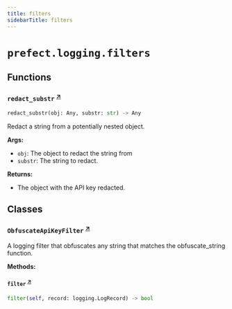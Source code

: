 ```yaml
---
title: filters
sidebarTitle: filters
---
```


# `prefect.logging.filters`

## Functions

### `redact_substr` <sup><a href="https://github.com/PrefectHQ/prefect/blob/main/src/prefect/logging/filters.py#L8" target="_blank">↗</a></sup>

```python
redact_substr(obj: Any, substr: str) -> Any
```


Redact a string from a potentially nested object.

**Args:**
- `obj`: The object to redact the string from
- `substr`: The string to redact.

**Returns:**
- The object with the API key redacted.


## Classes

### `ObfuscateApiKeyFilter` <sup><a href="https://github.com/PrefectHQ/prefect/blob/main/src/prefect/logging/filters.py#L29" target="_blank">↗</a></sup>


A logging filter that obfuscates any string that matches the obfuscate_string function.


**Methods:**

#### `filter` <sup><a href="https://github.com/PrefectHQ/prefect/blob/main/src/prefect/logging/filters.py#L34" target="_blank">↗</a></sup>

```python
filter(self, record: logging.LogRecord) -> bool
```
